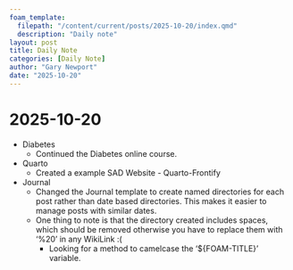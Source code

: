 ```yaml
---
foam_template:
  filepath: "/content/current/posts/2025-10-20/index.qmd"
  description: "Daily note"
layout: post
title: Daily Note
categories: [Daily Note]
author: "Gary Newport"
date: "2025-10-20"
---
```


# 2025-10-20

- Diabetes
  - Continued the Diabetes online course.
- Quarto
  - Created a example SAD Website - Quarto-Frontify
- Journal
  - Changed the Journal template to create named directories for each post rather than date based directories. This makes it easier to manage posts with similar dates.
  - One thing to note is that the directory created includes spaces, which should be removed otherwise you have to replace them with '%20' in any WikiLink :(
    - Looking for a method to camelcase the '${FOAM-TITLE}' variable.
  
  
  

  